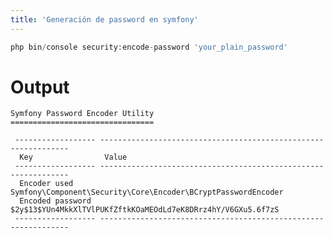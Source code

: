 ```yaml
---
title: 'Generación de password en symfony'
---
```


```php
php bin/console security:encode-password 'your_plain_password'
```

# Output

```
Symfony Password Encoder Utility
================================

 ------------------ --------------------------------------------------------------- 
  Key                Value                                                          
 ------------------ --------------------------------------------------------------- 
  Encoder used       Symfony\Component\Security\Core\Encoder\BCryptPasswordEncoder  
  Encoded password   $2y$13$YUn4MkkXlTVlPUKfZftkKOaMEOdLd7eK8DRrz4hY/V6GXu5.6f7zS   
 ------------------ ---------------------------------------------------------------
```

